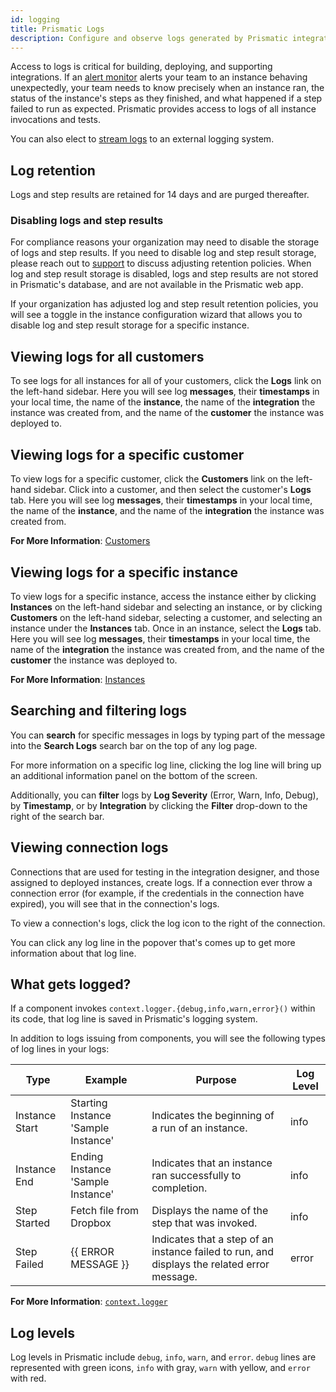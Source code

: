 ```yaml
---
id: logging
title: Prismatic Logs
description: Configure and observe logs generated by Prismatic integrations
---
```


Access to logs is critical for building, deploying, and supporting integrations.
If an [alert monitor](monitoring-and-alerting.mdx) alerts your team to an instance behaving unexpectedly, your team needs to know precisely when an instance ran, the status of the instance's steps as they finished, and what happened if a step failed to run as expected.
Prismatic provides access to logs of all instance invocations and tests.

You can also elect to [stream logs](external-log-streaming.mdx) to an external logging system.

## Log retention

Logs and step results are retained for 14 days and are purged thereafter.

### Disabling logs and step results

For compliance reasons your organization may need to disable the storage of logs and step results.
If you need to disable log and step result storage, please reach out to [support](mailto:support@prismatic.io) to discuss adjusting retention policies.
When log and step result storage is disabled, logs and step results are not stored in Prismatic's database, and are not available in the Prismatic web app.

If your organization has adjusted log and step result retention policies, you will see a toggle in the instance configuration wizard that allows you to disable log and step result storage for a specific instance.

<Screenshot
  filename="logging/disable-logs-and-step-results.png"
  maxWidth="500px"
  alt="Disable logs and step results in Prismatic app"
/>

## Viewing logs for all customers

To see logs for all instances for all of your customers, click the **Logs** link on the left-hand sidebar.
Here you will see log **messages**, their **timestamps** in your local time, the name of the **instance**, the name of the **integration** the instance was created from, and the name of the **customer** the instance was deployed to.

## Viewing logs for a specific customer

To view logs for a specific customer, click the **Customers** link on the left-hand sidebar.
Click into a customer, and then select the customer's **Logs** tab.
Here you will see log **messages**, their **timestamps** in your local time, the name of the **instance**, and the name of the **integration** the instance was created from.

**For More Information**:
[Customers](customers.mdx)

## Viewing logs for a specific instance

To view logs for a specific instance, access the instance either by clicking **Instances** on the left-hand sidebar and selecting an instance, or by clicking **Customers** on the left-hand sidebar, selecting a customer, and selecting an instance under the **Instances** tab.
Once in an instance, select the **Logs** tab.
Here you will see log **messages**, their **timestamps** in your local time, the name of the **integration** the instance was created from, and the name of the **customer** the instance was deployed to.

**For More Information**:
[Instances](instances.mdx)

## Searching and filtering logs

You can **search** for specific messages in logs by typing part of the message into the **Search Logs** search bar on the top of any log page.

<Screenshot
  filename="shared/search-customer-logs.png"
  alt="Search customer logs in Prismatic app"
/>

For more information on a specific log line, clicking the log line will bring up an additional information panel on the bottom of the screen.

<Screenshot
  filename="shared/log-line-more-info.png"
  alt="Customer log details in Prismatic app"
/>

Additionally, you can **filter** logs by **Log Severity** (Error, Warn, Info, Debug), by **Timestamp**, or by **Integration** by clicking the **Filter** drop-down to the right of the search bar.

<Screenshot
  filename="shared/filter-customer-logs.png"
  alt="Filter customer logs in Prismatic app"
/>

## Viewing connection logs

Connections that are used for testing in the integration designer, and those assigned to deployed instances, create logs.
If a connection ever throw a connection error (for example, if the credentials in the connection have expired), you will see that in the connection's logs.

To view a connection's logs, click the log icon to the right of the connection.

<Screenshot
  filename="logging/connection-log-button.png"
  maxWidth="720px"
  alt="Connection logs in Prismatic app"
/>

You can click any log line in the popover that's comes up to get more information about that log line.

## What gets logged?

If a component invokes `context.logger.{debug,info,warn,error}()` within its code, that log line is saved in Prismatic's logging system.

In addition to logs issuing from components, you will see the following types of log lines in your logs:

| Type           | Example                             | Purpose                                                                                     | Log Level |
| -------------- | ----------------------------------- | ------------------------------------------------------------------------------------------- | --------- |
| Instance Start | Starting Instance 'Sample Instance' | Indicates the beginning of a run of an instance.                                            | info      |
| Instance End   | Ending Instance 'Sample Instance'   | Indicates that an instance ran successfully to completion.                                  | info      |
| Step Started   | Fetch file from Dropbox             | Displays the name of the step that was invoked.                                             | info      |
| Step Failed    | {{ ERROR MESSAGE }}                 | Indicates that a step of an instance failed to run, and displays the related error message. | error     |

**For More Information**:
[`context.logger`](custom-components/writing-custom-components.mdx#logger-object)

## Log levels

Log levels in Prismatic include `debug`, `info`, `warn`, and `error`.
`debug` lines are represented with green icons, `info` with gray, `warn` with yellow, and `error` with red.

<Screenshot
  filename="logging/levels-logs.png"
  maxWidth="600px"
  alt="Log levels illustrated and explained"
/>
